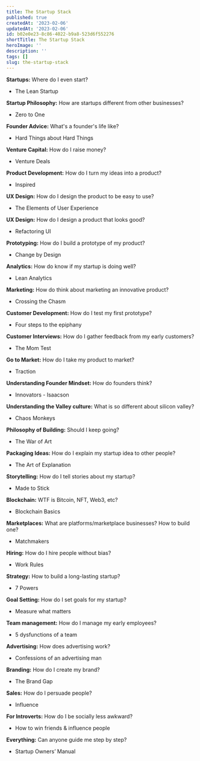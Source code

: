 ```yaml
---
title: The Startup Stack
published: true
createdAt: '2023-02-06'
updatedAt: '2023-02-06'
id: b02e0e23-8c86-4022-b9a8-523d6f552276
shortTitle: The Startup Stack
heroImage: ''
description: ''
tags: []
slug: the-startup-stack
---
```

**Startups:** Where do I even start?

-   The Lean Startup
    

**Startup Philosophy:** How are startups different from other businesses?

-   Zero to One
    

**Founder Advice:** What's a founder's life like?

-   Hard Things about Hard Things
    

**Venture Capital:** How do I raise money?

-   Venture Deals
    

**Product Development:** How do I turn my ideas into a product?

-   Inspired
    

**UX Design:** How do I design the product to be easy to use?

-   The Elements of User Experience
    

**UX Design:** How do I design a product that looks good?

-   Refactoring UI
    

**Prototyping:** How do I build a prototype of my product?

-   Change by Design
    

**Analytics:** How do know if my startup is doing well?

-   Lean Analytics
    

**Marketing:** How do think about marketing an innovative product?

-   Crossing the Chasm
    

**Customer Development:** How do I test my first prototype?

-   Four steps to the epiphany
    

**Customer Interviews:** How do I gather feedback from my early customers?

-   The Mom Test
    

**Go to Market:** How do I take my product to market?

-   Traction
    

**Understanding Founder Mindset:** How do founders think?

-   Innovators - Isaacson
    

**Understanding the Valley culture:** What is so different about silicon valley?

-   Chaos Monkeys
    

**Philosophy of Building:** Should I keep going?

-   The War of Art
    

**Packaging Ideas:** How do I explain my startup idea to other people?

-   The Art of Explanation
    

**Storytelling:** How do I tell stories about my startup?

-   Made to Stick
    

**Blockchain:** WTF is Bitcoin, NFT, Web3, etc?

-   Blockchain Basics
    

**Marketplaces:** What are platforms/marketplace businesses? How to build one?

-   Matchmakers
    

**Hiring:** How do I hire people without bias?

-   Work Rules
    

**Strategy:** How to build a long-lasting startup?

-   7 Powers
    

**Goal Setting:** How do I set goals for my startup?

-   Measure what matters
    

**Team management:** How do I manage my early employees?

-   5 dysfunctions of a team
    

**Advertising:** How does advertising work?

-   Confessions of an advertising man
    

**Branding:** How do I create my brand?

-   The Brand Gap
    

**Sales:** How do I persuade people?

-   Influence
    

**For Introverts:** How do I be socially less awkward?

-   How to win friends & influence people
    

**Everything:** Can anyone guide me step by step?

-   Startup Owners’ Manual
